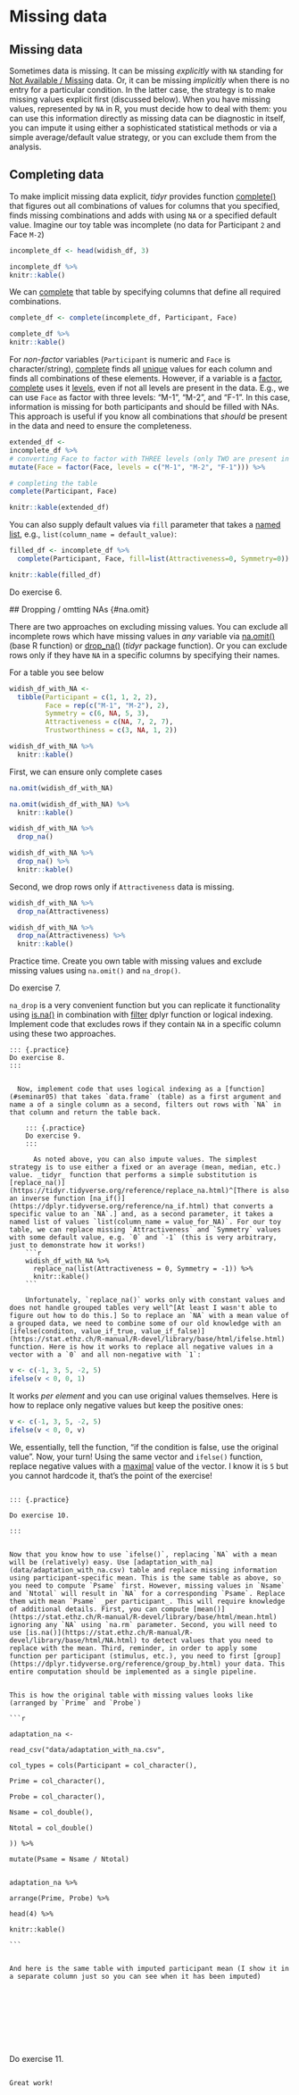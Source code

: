 # Missing data

## Missing data
Sometimes data is missing. It can be missing _explicitly_ with `NA` standing for [Not Available / Missing](https://stat.ethz.ch/R-manual/R-devel/library/base/html/NA.html) data. Or, it can be missing _implicitly_ when there is no entry for a particular condition. In the latter case, the strategy is to make missing values explicit first (discussed below). When you have missing values, represented by `NA` in R, you must decide how to deal with them: you can use this information directly as missing data can be diagnostic in itself, you can impute it using either a sophisticated statistical methods or via a simple average/default value strategy, or you can exclude them from the analysis.

## Completing data {#complete}
To make implicit missing data explicit, _tidyr_ provides function [complete()](https://tidyr.tidyverse.org/reference/complete.html) that figures out all combinations of values for columns that you specified, finds missing combinations and adds with using `NA` or a specified default value. Imagine our toy table was incomplete (no data for Participant `2` and Face `M-2`)
```r
incomplete_df <- head(widish_df, 3)
```
```r
incomplete_df %>%
knitr::kable()
```

We can [complete](https://tidyr.tidyverse.org/reference/complete.html) that table by specifying columns that define all required combinations.
```r
complete_df <- complete(incomplete_df, Participant, Face)
```
```r
complete_df %>%
knitr::kable()
```

For _non-factor_ variables (`Participant` is numeric and `Face` is character/string), [complete](https://tidyr.tidyverse.org/reference/complete.html) finds all [unique](https://stat.ethz.ch/R-manual/R-devel/library/base/html/unique.html) values for each column and finds all combinations of these elements. However, if a variable is a [factor](#factors), [complete](https://tidyr.tidyverse.org/reference/complete.html) uses it [levels](https://stat.ethz.ch/R-manual/R-devel/library/base/html/levels.html), even if not all levels are present in the data. E.g., we can use `Face` as factor with three levels: "M-1", "M-2", and "F-1". In this case, information is missing for both participants and should be filled with NAs. This approach is useful if you know all combinations that _should_ be present in the data and need to ensure the completeness.
```r
extended_df <-
incomplete_df %>%
# converting Face to factor with THREE levels (only TWO are present in the data)
mutate(Face = factor(Face, levels = c("M-1", "M-2", "F-1"))) %>%

# completing the table
complete(Participant, Face)
```
```r
knitr::kable(extended_df)
```

You can also supply default values via `fill` parameter that takes a [named](#names) [list](#lists), e.g., `list(column_name = default_value)`:
```r
filled_df <- incomplete_df %>%
  complete(Participant, Face, fill=list(Attractiveness=0, Symmetry=0))
```
```r
knitr::kable(filled_df)
```

::: {.practice}
Do exercise 6.
:::





  ## Dropping / omtting NAs {#na.omit}

  There are two approaches on excluding missing values. You can exclude all incomplete rows which have missing values in _any_ variable via [na.omit()](https://stat.ethz.ch/R-manual/R-devel/library/stats/html/na.fail.html) (base R function) or [drop_na()](https://tidyr.tidyverse.org/reference/drop_na.html) (_tidyr_ package function). Or you can exclude rows only if they have `NA` in a specific columns by specifying their names.

For a table you see below
```r
widish_df_with_NA <-
  tibble(Participant = c(1, 1, 2, 2),
         Face = rep(c("M-1", "M-2"), 2),
         Symmetry = c(6, NA, 5, 3),
         Attractiveness = c(NA, 7, 2, 7),
         Trustworthiness = c(3, NA, 1, 2))

widish_df_with_NA %>%
  knitr::kable()
```

First, we can ensure only complete cases
```r
na.omit(widish_df_with_NA)
```
```r
na.omit(widish_df_with_NA) %>%
  knitr::kable()
```

```r
widish_df_with_NA %>%
  drop_na()
```
```r
widish_df_with_NA %>%
  drop_na() %>%
  knitr::kable()
```

Second, we drop rows only if `Attractiveness` data is missing.
```r
widish_df_with_NA %>%
  drop_na(Attractiveness)
```
```r
widish_df_with_NA %>%
  drop_na(Attractiveness) %>%
  knitr::kable()
```

Practice time. Create you own table with missing values and exclude missing values using `na.omit()` and `na_drop()`.

::: {.practice}
Do exercise 7.
:::

  `na_drop` is a very convenient function but you can replicate it functionality using [is.na()](https://stat.ethz.ch/R-manual/R-devel/library/base/html/NA.html) in combination with [filter](#filter) dplyr function or logical indexing. Implement code that excludes rows if they contain `NA` in a specific column using these two approaches.

    ::: {.practice}
    Do exercise 8.
    :::


      Now, implement code that uses logical indexing as a [function](#seminar05) that takes `data.frame` (table) as a first argument and name a of a single column as a second, filters out rows with `NA` in that column and return the table back.

        ::: {.practice}
        Do exercise 9.
        :::

          As noted above, you can also impute values. The simplest strategy is to use either a fixed or an average (mean, median, etc.) value. _tidyr_ function that performs a simple substitution is [replace_na()](https://tidyr.tidyverse.org/reference/replace_na.html)^[There is also an inverse function [na_if()](https://dplyr.tidyverse.org/reference/na_if.html) that converts a specific value to an `NA`.] and, as a second parameter, it takes a named list of values `list(column_name = value_for_NA)`. For our toy table, we can replace missing `Attractiveness` and `Symmetry` values with some default value, e.g. `0` and `-1` (this is very arbitrary, just to demonstrate how it works!)
        ```r
        widish_df_with_NA %>%
          replace_na(list(Attractiveness = 0, Symmetry = -1)) %>%
          knitr::kable()
        ```

        Unfortunately, `replace_na()` works only with constant values and does not handle grouped tables very well^[At least I wasn't able to figure out how to do this.] So to replace an `NA` with a mean value of a grouped data, we need to combine some of our old knowledge with an [ifelse(conditon, value_if_true, value_if_false)](https://stat.ethz.ch/R-manual/R-devel/library/base/html/ifelse.html) function. Here is how it works to replace all negative values in a vector with a `0` and all non-negative with `1`:
```r
v <- c(-1, 3, 5, -2, 5)
ifelse(v < 0, 0, 1)
```
It works _per element_ and you can use original values themselves. Here is how to replace only negative values but keep the positive ones:
```r
v <- c(-1, 3, 5, -2, 5)
ifelse(v < 0, 0, v)
```
We, essentially, tell the function, "if the condition is false, use the original value". Now, your turn! Using the same vector and `ifelse()` function, replace negative values with a [maximal](https://stat.ethz.ch/R-manual/R-devel/library/base/html/Extremes.html) value of the vector. I know it is `5` but you cannot hardcode it, that's the point of the exercise!

                                                                                                                      ::: {.practice}
                                                                                                                    Do exercise 10.
                                                                                                                    :::

                                                                                                                      Now that you know how to use `ifelse()`, replacing `NA` with a mean will be (relatively) easy. Use [adaptation_with_na](data/adaptation_with_na.csv) table and replace missing information using participant-specific mean. This is the same table as above, so you need to compute `Psame` first. However, missing values in `Nsame` and `Ntotal` will result in `NA` for a corresponding `Psame`. Replace them with mean `Psame` _per participant_. This will require knowledge of additional details. First, you can compute [mean()](https://stat.ethz.ch/R-manual/R-devel/library/base/html/mean.html) ignoring any `NA` using `na.rm` parameter. Second, you will need to use [is.na()](https://stat.ethz.ch/R-manual/R-devel/library/base/html/NA.html) to detect values that you need to replace with the mean. Third, reminder, in order to apply some function per participant (stimulus, etc.), you need to first [group](https://dplyr.tidyverse.org/reference/group_by.html) your data. This entire computation should be implemented as a single pipeline.

                                                                                                                    This is how the original table with missing values looks like (arranged by `Prime` and `Probe`)
                                                                                                                    ```r
                                                                                                                    adaptation_na <-
                                                                                                                      read_csv("data/adaptation_with_na.csv",
                                                                                                                               col_types = cols(Participant = col_character(),
                                                                                                                                                Prime = col_character(),
                                                                                                                                                Probe = col_character(),
                                                                                                                                                Nsame = col_double(),
                                                                                                                                                Ntotal = col_double()
                                                                                                                               )) %>%
                                                                                                                      mutate(Psame = Nsame / Ntotal)

                                                                                                                    adaptation_na %>%
                                                                                                                      arrange(Prime, Probe) %>%
                                                                                                                      head(4) %>%
                                                                                                                      knitr::kable()
                                                                                                                    ```

                                                                                                                    And here is the same table with imputed participant mean (I show it in a separate column just so you can see when it has been imputed)

```r
                                                                                                                    adaptation_na %>%
                                                                                                                      group_by(Participant) %>%
                                                                                                                      mutate(Pavg = mean(Psame, na.rm=TRUE)) %>%
                                                                                                                      mutate(Psame = ifelse(is.na(Psame), mean(Psame, na.rm = TRUE), Psame)) %>%
                                                                                                                      arrange(Prime, Probe) %>%
                                                                                                                      head(4) %>%
                                                                                                                      knitr::kable()
```                                                                                                                    

::: {.practice}
Do exercise 11.
:::

                                                                                                                      Great work!
